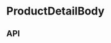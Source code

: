 
<Meta
  title="Components/ProductDetailBody"
  component={ProductDetailBody}
  decorators={[withKnobs]}
/>

# ProductDetailBody

<Preview>
  <Story name="Base component">
    <AddToCartContextProvider value={useAddToCart()}>
      <VariantSelectContextProvider value={useVariantSelect()}>
        <ProductDetailBody
          className={ProductDetailBodyFixture.className}
          copy={ProductDetailBodyFixture.copy}
          definitionList={ProductDetailBodyFixture.definitionList}
          ingredients={ProductDetailBodyFixture.ingredients}
          keyIngredient={ProductDetailBodyFixture.keyIngredient}
          productName={ProductDetailBodyFixture.productName}
          theme={ProductDetailBodyFixture.theme}
        />
      </VariantSelectContextProvider>
    </AddToCartContextProvider>
  </Story>
</Preview>

## API

<Props of={ProductDetailBody} />
